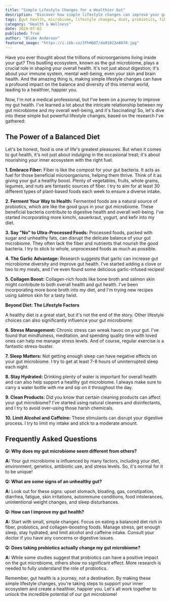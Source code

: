 ```yaml
---
title: "Simple Lifestyle Changes for a Healthier Gut"
description: "Discover how simple lifestyle changes can improve your gut health and overall well-being. This blog post explores the power of a balanced diet, stress management, and other key factors that influence your gut microbiome."
tags: [gut health, microbiome, lifestyle changes, diet, probiotics, fiber, fermented foods, stress management, sleep, hydration, health]
category: "Health & Wellness"
date: 2024-07-02
published: True
author: "Blake Anderson"
featured_image: "https://i.ibb.co/3fhHQ8T/da91022e8878.jpg"
---
```



Have you ever thought about the trillions of microorganisms living inside your gut? This bustling ecosystem, known as the gut microbiome, plays a crucial role in shaping your overall health. It's not just about digestion; it's about your immune system, mental well-being, even your skin and brain health. And the amazing thing is, making simple lifestyle changes can have a profound impact on the balance and diversity of this internal world, leading to a healthier, happier you.

Now, I'm not a medical professional, but I've been on a journey to improve my gut health. I've learned a lot about the intricate relationship between my gut microbiome and my overall well-being, and it's fascinating! So, let's dive into these simple but powerful lifestyle changes, based on the research I've gathered:

## The Power of a Balanced Diet

Let's be honest, food is one of life's greatest pleasures. But when it comes to gut health, it's not just about indulging in the occasional treat; it's about nourishing your inner ecosystem with the right fuel.  

**1. Embrace Fiber:**  Fiber is like the compost for your gut bacteria. It acts as fuel for those beneficial microorganisms, helping them thrive.  Think of it as giving your gut a healthy boost.  Plenty of vegetables, fruits, whole grains, legumes, and nuts are fantastic sources of fiber. I try to aim for at least 30 different types of plant-based foods each week to ensure a diverse intake.

**2. Ferment Your Way to Health:** Fermented foods are a natural source of probiotics, which are like the good guys in your gut microbiome. These beneficial bacteria contribute to digestive health and overall well-being.  I've started incorporating more kimchi, sauerkraut, yogurt, and kefir into my diet. 

**3.  Say "No" to Ultra-Processed Foods:**  Processed foods, packed with sugar and unhealthy fats, can disrupt the delicate balance of your gut microbiome. They often lack the fiber and nutrients that nourish the good bacteria. I try to stick to whole, unprocessed foods as much as possible. 

**4. The Garlic Advantage:** Research suggests that garlic can increase gut microbiome diversity and improve gut health. I've started adding a clove or two to my meals, and I've even found some delicious garlic-infused recipes!

**5.  Collagen Boost:** Collagen-rich foods like bone broth and salmon skin might contribute to both overall health and gut health.  I've been incorporating more bone broth into my diet, and I'm trying new recipes using salmon skin for a tasty twist.

**Beyond Diet:  The Lifestyle Factors**

A healthy diet is a great start, but it's not the end of the story. Other lifestyle choices can also significantly influence your gut microbiome:

**6. Stress Management:** Chronic stress can wreak havoc on your gut.  I've found that mindfulness, meditation, and spending quality time with loved ones can help me manage stress levels. And of course, regular exercise is a fantastic stress-buster.

**7.  Sleep Matters:**  Not getting enough sleep can have negative effects on your gut microbiome. I try to get at least 7-8 hours of uninterrupted sleep each night.

**8.  Stay Hydrated:**  Drinking plenty of water is important for overall health and can also help support a healthy gut microbiome.  I always make sure to carry a water bottle with me and sip on it throughout the day.

**9.  Clean Products:**  Did you know that certain cleaning products can affect your gut microbiome? I've started using natural cleaners and disinfectants, and I try to avoid over-using those harsh chemicals.

**10.  Limit Alcohol and Caffeine:**  These stimulants can disrupt your digestive process. I try to limit my intake and stick to a moderate amount.

## Frequently Asked Questions

**Q: Why does my gut microbiome seem different from others?**

**A:**  Your gut microbiome is influenced by many factors, including your diet, environment, genetics, antibiotic use, and stress levels.  So, it's normal for it to be unique!

**Q: What are some signs of an unhealthy gut?**

**A:**  Look out for these signs: upset stomach, bloating, gas, constipation, diarrhea, fatigue, skin irritations, autoimmune conditions, food intolerances, unintentional weight changes, and sleep disturbances.

**Q:  How can I improve my gut health?**

**A:**  Start with small, simple changes.  Focus on eating a balanced diet rich in fiber, probiotics, and collagen-boosting foods. Manage stress, get enough sleep, stay hydrated, and limit alcohol and caffeine intake. Consult your doctor if you have any concerns or digestive issues. 

**Q: Does taking probiotics actually change my gut microbiome?**

**A:** While some studies suggest that probiotics can have a positive impact on the gut microbiome, others show no significant effect.  More research is needed to fully understand the role of probiotics.

Remember, gut health is a journey, not a destination.  By making these simple lifestyle changes, you're taking steps to support your inner ecosystem and create a healthier, happier you.  Let's all work together to unlock the incredible potential of our gut microbiome!
